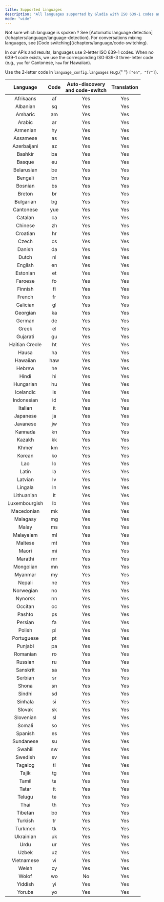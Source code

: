 ```yaml
---
title: Supported languages
description: "All languages supported by Gladia with ISO 639-1 codes and capabilities"
mode: "wide"
---
```


<Note>
  Not sure which language is spoken ? See [Automatic language
  detection](/chapters/language/language-detection). For conversations mixing
  languages, see [Code switching](/chapters/language/code-switching).
</Note>

In our APIs and results, languages use 2-letter ISO 639-1 codes. When no 639-1 code exists, we use the corresponding ISO 639-3 three-letter code (e.g., `yue` for Cantonese, `haw` for Hawaiian).

<Tip>
  Use the 2-letter code in <code>language_config.languages</code> (e.g.{" "}
  <code>["en", "fr"]</code>).
</Tip>

|    Language    | Code | Auto-discovery<br />and code-switch | Translation |
| :------------: | :--: | :---------------------------------: | :---------: |
|   Afrikaans    |  af  |                 Yes                 |     Yes     |
|    Albanian    |  sq  |                 Yes                 |     Yes     |
|    Amharic     |  am  |                 Yes                 |     Yes     |
|     Arabic     |  ar  |                 Yes                 |     Yes     |
|    Armenian    |  hy  |                 Yes                 |     Yes     |
|    Assamese    |  as  |                 Yes                 |     Yes     |
|  Azerbaijani   |  az  |                 Yes                 |     Yes     |
|    Bashkir     |  ba  |                 Yes                 |     Yes     |
|     Basque     |  eu  |                 Yes                 |     Yes     |
|   Belarusian   |  be  |                 Yes                 |     Yes     |
|    Bengali     |  bn  |                 Yes                 |     Yes     |
|    Bosnian     |  bs  |                 Yes                 |     Yes     |
|     Breton     |  br  |                 Yes                 |     Yes     |
|   Bulgarian    |  bg  |                 Yes                 |     Yes     |
|   Cantonese    | yue  |                 Yes                 |     Yes     |
|    Catalan     |  ca  |                 Yes                 |     Yes     |
|    Chinese     |  zh  |                 Yes                 |     Yes     |
|    Croatian    |  hr  |                 Yes                 |     Yes     |
|     Czech      |  cs  |                 Yes                 |     Yes     |
|     Danish     |  da  |                 Yes                 |     Yes     |
|     Dutch      |  nl  |                 Yes                 |     Yes     |
|    English     |  en  |                 Yes                 |     Yes     |
|    Estonian    |  et  |                 Yes                 |     Yes     |
|    Faroese     |  fo  |                 Yes                 |     Yes     |
|    Finnish     |  fi  |                 Yes                 |     Yes     |
|     French     |  fr  |                 Yes                 |     Yes     |
|    Galician    |  gl  |                 Yes                 |     Yes     |
|    Georgian    |  ka  |                 Yes                 |     Yes     |
|     German     |  de  |                 Yes                 |     Yes     |
|     Greek      |  el  |                 Yes                 |     Yes     |
|    Gujarati    |  gu  |                 Yes                 |     Yes     |
| Haitian Creole |  ht  |                 Yes                 |     Yes     |
|     Hausa      |  ha  |                 Yes                 |     Yes     |
|    Hawaiian    | haw  |                 Yes                 |     Yes     |
|     Hebrew     |  he  |                 Yes                 |     Yes     |
|     Hindi      |  hi  |                 Yes                 |     Yes     |
|   Hungarian    |  hu  |                 Yes                 |     Yes     |
|   Icelandic    |  is  |                 Yes                 |     Yes     |
|   Indonesian   |  id  |                 Yes                 |     Yes     |
|    Italian     |  it  |                 Yes                 |     Yes     |
|    Japanese    |  ja  |                 Yes                 |     Yes     |
|    Javanese    |  jw  |                 Yes                 |     Yes     |
|    Kannada     |  kn  |                 Yes                 |     Yes     |
|     Kazakh     |  kk  |                 Yes                 |     Yes     |
|     Khmer      |  km  |                 Yes                 |     Yes     |
|     Korean     |  ko  |                 Yes                 |     Yes     |
|      Lao       |  lo  |                 Yes                 |     Yes     |
|     Latin      |  la  |                 Yes                 |     Yes     |
|    Latvian     |  lv  |                 Yes                 |     Yes     |
|    Lingala     |  ln  |                 Yes                 |     Yes     |
|   Lithuanian   |  lt  |                 Yes                 |     Yes     |
| Luxembourgish  |  lb  |                 Yes                 |     Yes     |
|   Macedonian   |  mk  |                 Yes                 |     Yes     |
|    Malagasy    |  mg  |                 Yes                 |     Yes     |
|     Malay      |  ms  |                 Yes                 |     Yes     |
|   Malayalam    |  ml  |                 Yes                 |     Yes     |
|    Maltese     |  mt  |                 Yes                 |     Yes     |
|     Maori      |  mi  |                 Yes                 |     Yes     |
|    Marathi     |  mr  |                 Yes                 |     Yes     |
|   Mongolian    |  mn  |                 Yes                 |     Yes     |
|    Myanmar     |  my  |                 Yes                 |     Yes     |
|     Nepali     |  ne  |                 Yes                 |     Yes     |
|   Norwegian    |  no  |                 Yes                 |     Yes     |
|    Nynorsk     |  nn  |                 Yes                 |     Yes     |
|    Occitan     |  oc  |                 Yes                 |     Yes     |
|     Pashto     |  ps  |                 Yes                 |     Yes     |
|    Persian     |  fa  |                 Yes                 |     Yes     |
|     Polish     |  pl  |                 Yes                 |     Yes     |
|   Portuguese   |  pt  |                 Yes                 |     Yes     |
|    Punjabi     |  pa  |                 Yes                 |     Yes     |
|    Romanian    |  ro  |                 Yes                 |     Yes     |
|    Russian     |  ru  |                 Yes                 |     Yes     |
|    Sanskrit    |  sa  |                 Yes                 |     Yes     |
|    Serbian     |  sr  |                 Yes                 |     Yes     |
|     Shona      |  sn  |                 Yes                 |     Yes     |
|     Sindhi     |  sd  |                 Yes                 |     Yes     |
|    Sinhala     |  si  |                 Yes                 |     Yes     |
|     Slovak     |  sk  |                 Yes                 |     Yes     |
|   Slovenian    |  sl  |                 Yes                 |     Yes     |
|     Somali     |  so  |                 Yes                 |     Yes     |
|    Spanish     |  es  |                 Yes                 |     Yes     |
|   Sundanese    |  su  |                 Yes                 |     Yes     |
|    Swahili     |  sw  |                 Yes                 |     Yes     |
|    Swedish     |  sv  |                 Yes                 |     Yes     |
|    Tagalog     |  tl  |                 Yes                 |     Yes     |
|     Tajik      |  tg  |                 Yes                 |     Yes     |
|     Tamil      |  ta  |                 Yes                 |     Yes     |
|     Tatar      |  tt  |                 Yes                 |     Yes     |
|     Telugu     |  te  |                 Yes                 |     Yes     |
|      Thai      |  th  |                 Yes                 |     Yes     |
|    Tibetan     |  bo  |                 Yes                 |     Yes     |
|    Turkish     |  tr  |                 Yes                 |     Yes     |
|    Turkmen     |  tk  |                 Yes                 |     Yes     |
|   Ukrainian    |  uk  |                 Yes                 |     Yes     |
|      Urdu      |  ur  |                 Yes                 |     Yes     |
|     Uzbek      |  uz  |                 Yes                 |     Yes     |
|   Vietnamese   |  vi  |                 Yes                 |     Yes     |
|     Welsh      |  cy  |                 Yes                 |     Yes     |
|     Wolof      |  wo  |                 No                  |     Yes     |
|    Yiddish     |  yi  |                 Yes                 |     Yes     |
|     Yoruba     |  yo  |                 Yes                 |     Yes     |
